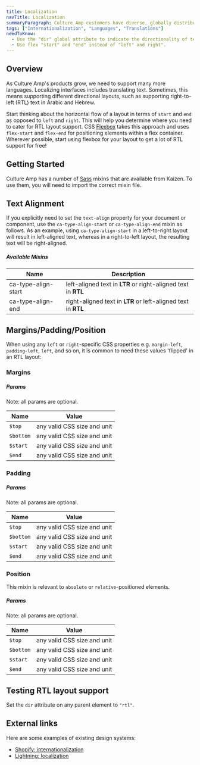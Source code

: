 ```yaml
---
title: Localization
navTitle: Localization
summaryParagraph: Culture Amp customers have diverse, globally distributed employees that speak many languages. We localize our interfaces as well as our surveys and other data. These guidelines focus on interface localization.
tags: ["Internationalization", "Languages", "Translations"]
needToKnow:
  - Use the "dir" global attribute to indicate the directionality of text. For example, set it "rtl" for right-to-left languages.
  - Use flex "start" and "end" instead of "left" and right".
---
```




## Overview

As Culture Amp's products grow, we need to support many more languages. Localizing interfaces includes translating text. Sometimes, this means supporting different directional layouts, such as supporting right-to-left (RTL) text in Arabic and Hebrew.

Start thinking about the horizontal flow of a layout in terms of `start` and `end` as opposed to `left` and `right`. This will help you determine where you need to cater for RTL layout support. CSS [Flexbox](https://developer.mozilla.org/en-US/docs/Web/CSS/CSS_Flexible_Box_Layout/Basic_Concepts_of_Flexbox) takes this approach and uses `flex-start` and `flex-end` for positioning elements within a flex container. Wherever possible, start using flexbox for your layout to get a lot of RTL support for free!

## Getting Started

Culture Amp has a number of [Sass](https://sass-lang.com/) mixins that are available from Kaizen. To use them, you will need to import the correct mixin file.

<LocalizationMixinImportExample />

## Text Alignment

If you explicitly need to set the `text-align` property for your document or component, use the `ca-type-align-start` or `ca-type-align-end` mixin as follows. As an example, using `ca-type-align-start` in a left-to-right layout will result in left-aligned text, whereas in a right-to-left layout, the resulting text will be right-aligned.

<CATypeAlignExample />

##### Available Mixins

| Name                | Description                                                   |
| ------------------- | ------------------------------------------------------------- |
| ca-type-align-start | left-aligned text in **LTR** or right-aligned text in **RTL** |
| ca-type-align-end   | right-aligned text in **LTR** or left-aligned text in **RTL** |

## Margins/Padding/Position

When using any `left` or `right`-specific CSS properties e.g. `margin-left`, `padding-left`, `left`, and so on, it is common to need these values 'flipped' in an RTL layout:

<!--- <InlineNotification persistent={true} type="informative">**Note:** These mixins also take a `$top` and `$bottom` value. While these values are never 'flipped', they can be supplied to the mixin, which will avoid any CSS rules being overwritten.</InlineNotification> --->

### Margins

<CAMarginExample />

##### Params

Note: all params are optional.

| Name      | Value                       |
| --------- | --------------------------- |
| `$top`    | any valid CSS size and unit |
| `$bottom` | any valid CSS size and unit |
| `$start`  | any valid CSS size and unit |
| `$end`    | any valid CSS size and unit |

### Padding

<CAPaddingExample />

##### Params

Note: all params are optional.

| Name      | Value                       |
| --------- | --------------------------- |
| `$top`    | any valid CSS size and unit |
| `$bottom` | any valid CSS size and unit |
| `$start`  | any valid CSS size and unit |
| `$end`    | any valid CSS size and unit |

### Position

This mixin is relevant to `absolute` or `relative`-positioned elements.

<CAPositionExample />

##### Params

Note: all params are optional.

| Name      | Value                       |
| --------- | --------------------------- |
| `$top`    | any valid CSS size and unit |
| `$bottom` | any valid CSS size and unit |
| `$start`  | any valid CSS size and unit |
| `$end`    | any valid CSS size and unit |

## Testing RTL layout support

Set the `dir` attribute on any parent element to `"rtl"`.

<RTLLayoutExample />

## External links

Here are some examples of existing design systems:

- [Shopify: internationalization](https://polaris.shopify.com/patterns-and-guides/internationalization#navigation)
- [Lightning: localization](https://www.lightningdesignsystem.com/guidelines/localization/)

